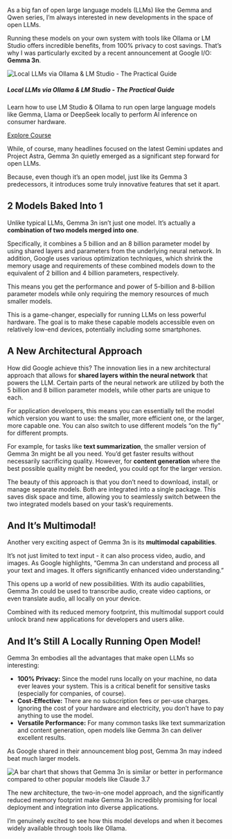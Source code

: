 As a big fan of open large language models (LLMs) like the Gemma and Qwen series, I’m always interested in new developments in the space of open LLMs.

Running these models on your own system with tools like Ollama or LM Studio offers incredible benefits, from 100% privacy to cost savings. That’s why I was particularly excited by a recent announcement at Google I/O: **Gemma 3n**.

![Local LLMs via Ollama & LM Studio - The Practical Guide](https://maximilian-schwarzmueller.com/_astro/thumbnail.Da-Q0O7I_Z1r8xvc.webp)

##### Local LLMs via Ollama & LM Studio - The Practical Guide

Learn how to use LM Studio & Ollama to run open large language models like Gemma, Llama or DeepSeek locally to perform AI inference on consumer hardware.

[Explore Course](https://acad.link/local-llms)

While, of course, many headlines focused on the latest Gemini updates and Project Astra, Gemma 3n quietly emerged as a significant step forward for open LLMs.

Because, even though it’s an open model, just like its Gemma 3 predecessors, it introduces some truly innovative features that set it apart.

## 2 Models Baked Into 1

Unlike typical LLMs, Gemma 3n isn’t just one model. It’s actually a **combination of two models merged into one**.

Specifically, it combines a 5 billion and an 8 billion parameter model by using shared layers and parameters from the underlying neural network. In addition, Google uses various optimization techniques, which shrink the memory usage and requirements of these combined models down to the equivalent of 2 billion and 4 billion parameters, respectively.

This means you get the performance and power of 5-billion and 8-billion parameter models while only requiring the memory resources of much smaller models.

This is a game-changer, especially for running LLMs on less powerful hardware. The goal is to make these capable models accessible even on relatively low-end devices, potentially including some smartphones.

## A New Architectural Approach

How did Google achieve this? The innovation lies in a new architectural approach that allows for **shared layers within the neural network** that powers the LLM. Certain parts of the neural network are utilized by both the 5 billion and 8 billion parameter models, while other parts are unique to each.

For application developers, this means you can essentially tell the model which version you want to use: the smaller, more efficient one, or the larger, more capable one. You can also switch to use different models “on the fly” for different prompts.

For example, for tasks like **text summarization**, the smaller version of Gemma 3n might be all you need. You’d get faster results without necessarily sacrificing quality. However, for **content generation** where the best possible quality might be needed, you could opt for the larger version.

The beauty of this approach is that you don’t need to download, install, or manage separate models. Both are integrated into a single package. This saves disk space and time, allowing you to seamlessly switch between the two integrated models based on your task’s requirements.

## And It’s Multimodal!

Another very exciting aspect of Gemma 3n is its **multimodal capabilities**.

It’s not just limited to text input - it can also process video, audio, and images. As Google highlights, “Gemma 3n can understand and process all your text and images. It offers significantly enhanced video understanding.”

This opens up a world of new possibilities. With its audio capabilities, Gemma 3n could be used to transcribe audio, create video captions, or even translate audio, all locally on your device.

Combined with its reduced memory footprint, this multimodal support could unlock brand new applications for developers and users alike.

## And It’s Still A Locally Running Open Model!

Gemma 3n embodies all the advantages that make open LLMs so interesting:

-   **100% Privacy:** Since the model runs locally on your machine, no data ever leaves your system. This is a critical benefit for sensitive tasks (especially for companies, of course).
-   **Cost-Effective:** There are no subscription fees or per-use charges. Ignoring the cost of your hardware and electricity, you don’t have to pay anything to use the model.
-   **Versatile Performance:** For many common tasks like text summarization and content generation, open models like Gemma 3n can deliver excellent results.

As Google shared in their announcement blog post, Gemma 3n may indeed beat much larger models.

![A bar chart that shows that Gemma 3n is similar or better in performance compared to other popular models like Claude 3.7](https://maximilian-schwarzmueller.com/_astro/gemma-3n-comparison.D64-Xdc1_1xnElw.webp)

The new architecture, the two-in-one model approach, and the significantly reduced memory footprint make Gemma 3n incredibly promising for local deployment and integration into diverse applications.

I’m genuinely excited to see how this model develops and when it becomes widely available through tools like Ollama.